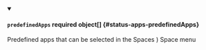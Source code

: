 


<details className="config-field" data-expandable="true" open>
<summary>

#### `predefinedApps` <span className="config-field-required" data-required="false">required</span> <span className="config-field-type">object[]</span> <span className="config-field-default"></span> <span className="config-field-enum"></span> {#status-apps-predefinedApps}

Predefined apps that can be selected in the Spaces ) Space menu

</summary>

<PartialPredefinedAppsreference />


</details>
